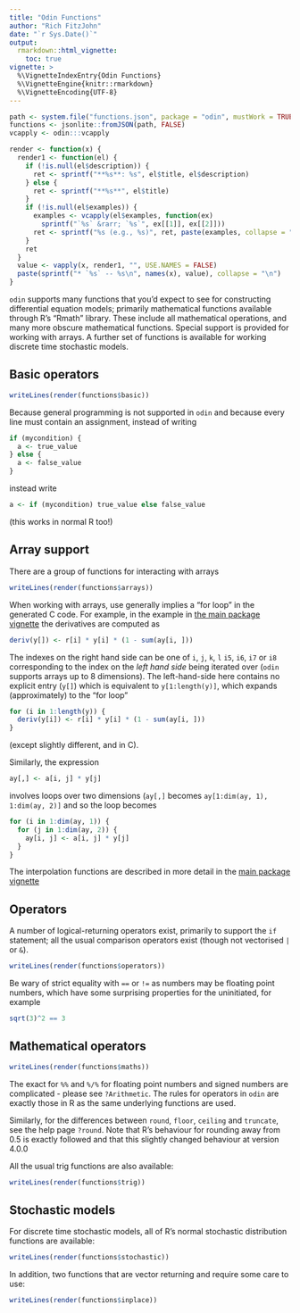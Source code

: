 ```yaml
---
title: "Odin Functions"
author: "Rich FitzJohn"
date: "`r Sys.Date()`"
output:
  rmarkdown::html_vignette:
    toc: true
vignette: >
  %\VignetteIndexEntry{Odin Functions}
  %\VignetteEngine{knitr::rmarkdown}
  %\VignetteEncoding{UTF-8}
---
```


``` r
path <- system.file("functions.json", package = "odin", mustWork = TRUE)
functions <- jsonlite::fromJSON(path, FALSE)
vcapply <- odin:::vcapply

render <- function(x) {
  render1 <- function(el) {
    if (!is.null(el$description)) {
      ret <- sprintf("**%s**: %s", el$title, el$description)
    } else {
      ret <- sprintf("**%s**", el$title)
    }
    if (!is.null(el$examples)) {
      examples <- vcapply(el$examples, function(ex)
        sprintf("`%s` &rarr; `%s`", ex[[1]], ex[[2]]))
      ret <- sprintf("%s (e.g., %s)", ret, paste(examples, collapse = "; "))
    }
    ret
  }
  value <- vapply(x, render1, "", USE.NAMES = FALSE)
  paste(sprintf("* `%s` -- %s\n", names(x), value), collapse = "\n")
}
```

`odin` supports many functions that you'd expect to see for
constructing differential equation models; primarily mathematical
functions available through R's "Rmath" library.  These include all
mathematical operations, and many more obscure mathematical
functions.  Special support is provided for working with arrays.  A
further set of functions is available for working discrete time
stochastic models.

## Basic operators

``` r
writeLines(render(functions$basic))
```

Because general programming is not supported in `odin` and because
every line must contain an assignment, instead of writing

```r
if (mycondition) {
  a <- true_value
} else {
  a <- false_value
}
```

instead write

```r
a <- if (mycondition) true_value else false_value
```

(this works in normal R too!)

## Array support

There are a group of functions for interacting with arrays

``` r
writeLines(render(functions$arrays))
```

When working with arrays, use generally implies a "for loop" in the
generated C code.  For example, in the example in [the main package
vignette](odin.html) the derivatives are computed as

```r
deriv(y[]) <- r[i] * y[i] * (1 - sum(ay[i, ]))
```

The indexes on the right hand side can be one of `i`, `j`, `k`, `l`
`i5`, `i6`, `i7` or `i8` corresponding to the index on the *left hand
side* being iterated over (`odin` supports arrays up to 8 dimensions).
The left-hand-side here contains no explicit entry (`y[]`) which is
equivalent to `y[1:length(y)]`, which expands (approximately) to the
"for loop"

```r
for (i in 1:length(y)) {
  deriv(y[i]) <- r[i] * y[i] * (1 - sum(ay[i, ]))
}
```

(except slightly different, and in C).

Similarly, the expression

```r
ay[,] <- a[i, j] * y[j]
```

involves loops over two dimensions (`ay[,]` becomes `ay[1:dim(ay,
1), 1:dim(ay, 2)]` and so the loop becomes

```r
for (i in 1:dim(ay, 1)) {
  for (j in 1:dim(ay, 2)) {
    ay[i, j] <- a[i, j] * y[j]
  }
}
```

The interpolation functions are described in more detail in the
[main package vignette](odin.html)

## Operators

A number of logical-returning operators exist, primarily to support
the `if` statement; all the usual comparison operators exist
(though not vectorised `|` or `&`).

``` r
writeLines(render(functions$operators))
```

Be wary of strict equality with `==` or `!=` as numbers may be
floating point numbers, which have some surprising properties for
the uninitiated, for example
``` r
sqrt(3)^2 == 3
```

## Mathematical operators

``` r
writeLines(render(functions$maths))
```

The exact for `%%` and `%/%` for floating point numbers and signed
numbers are complicated - please see `?Arithmetic`.  The rules for
operators in `odin` are exactly those in R as the same underlying
functions are used.

Similarly, for the differences between `round`, `floor`, `ceiling`
and `truncate`, see the help page `?round`.  Note that R's
behaviour for rounding away from 0.5 is exactly followed and that
this slightly changed behaviour at version 4.0.0

All the usual trig functions are also available:

``` r
writeLines(render(functions$trig))
```

## Stochastic models

For discrete time stochastic models, all of R's normal stochastic
distribution functions are available:

``` r
writeLines(render(functions$stochastic))
```

In addition, two functions that are vector returning and require
some care to use:

``` r
writeLines(render(functions$inplace))
```
